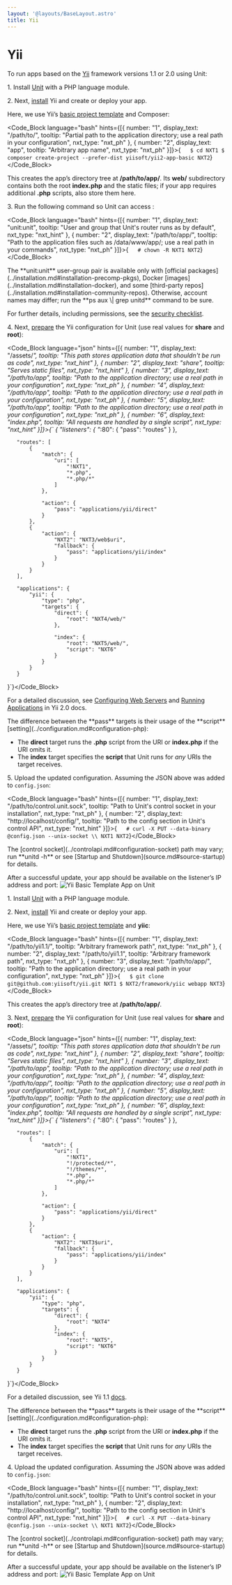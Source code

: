 ```yaml
---
layout: '@layouts/BaseLayout.astro'
title: Yii
---
```

# Yii

To run apps based on the [Yii](https://www.yiiframework.com) framework versions 1.1 or 2.0 using Unit:

1\. Install [Unit](../installation.md#installation-precomp-pkgs) with a PHP language module.

2\. Next, [install](https://www.yiiframework.com/doc/guide/2.0/en/start-installation) Yii and create or deploy your app.

Here, we use Yii’s [basic project template](https://www.yiiframework.com/doc/guide/2.0/en/start-installation#installing-from-composer) and Composer:

<Code_Block language="bash" hints={[{ number: "1", display_text: "/path/to/", tooltip: "Partial path to the application directory; use a real path in your configuration", nxt_type: "nxt_ph" }, { number: "2", display_text: "app", tooltip: "Arbitrary app name", nxt_type: "nxt_ph" }]}>{`   $ cd NXT1
   $ composer create-project --prefer-dist yiisoft/yii2-app-basic NXT2`}</Code_Block>

This creates the app’s directory tree at **/path/to/app/**. Its **web/** subdirectory contains both the root **index.php** and the static files; if your app requires additional **.php** scripts, also store them here.

3\. Run the following command so Unit can access :

<Code_Block language="bash" hints={[{ number: "1", display_text: "unit:unit", tooltip: "User and group that Unit's router runs as by default", nxt_type: "nxt_hint" }, { number: "2", display_text: "/path/to/app/", tooltip: "Path to the application files such as /data/www/app/; use a real path in your commands", nxt_type: "nxt_ph" }]}>{`   # chown -R NXT1 NXT2`}</Code_Block>

<Note type="note">
The **unit:unit** user-group pair is available only with [official packages](../installation.md#installation-precomp-pkgs), Docker [images](../installation.md#installation-docker), and some [third-party repos](../installation.md#installation-community-repos). Otherwise, account names may differ; run the **ps aux \| grep unitd** command to be sure.
</Note>

For further details, including permissions, see the [security checklist](security.md#security-apps).

4\. Next, [prepare](../configuration.md#configuration-php) the Yii configuration for Unit (use real values for **share** and **root**):

<Code_Block language="json" hints={[{ number: "1", display_text: "/assets/*", tooltip: "This path stores application data that shouldn't be run as code", nxt_type: "nxt_hint" }, { number: "2", display_text: "share", tooltip: "Serves static files", nxt_type: "nxt_hint" }, { number: "3", display_text: "/path/to/app", tooltip: "Path to the application directory; use a real path in your configuration", nxt_type: "nxt_ph" }, { number: "4", display_text: "/path/to/app", tooltip: "Path to the application directory; use a real path in your configuration", nxt_type: "nxt_ph" }, { number: "5", display_text: "/path/to/app", tooltip: "Path to the application directory; use a real path in your configuration", nxt_type: "nxt_ph" }, { number: "6", display_text: "index.php", tooltip: "All requests are handled by a single script", nxt_type: "nxt_hint" }]}>{`   {
       "listeners": {
           "*:80": {
               "pass": "routes"
           }
       },

       "routes": [
           {
               "match": {
                   "uri": [
                       "!NXT1",
                       "*.php",
                       "*.php/*"
                   ]
               },

               "action": {
                   "pass": "applications/yii/direct"
               }
           },
           {
               "action": {
                   "NXT2": "NXT3/web$uri",
                   "fallback": {
                       "pass": "applications/yii/index"
                   }
               }
           }
       ],

       "applications": {
           "yii": {
               "type": "php",
               "targets": {
                   "direct": {
                       "root": "NXT4/web/"
                   },

                   "index": {
                       "root": "NXT5/web/",
                       "script": "NXT6"
                   }
               }
           }
       }
   }`}</Code_Block>

For a detailed discussion, see [Configuring Web Servers](https://www.yiiframework.com/doc/guide/2.0/en/start-installation#configuring-web-servers) and [Running Applications](https://www.yiiframework.com/doc/guide/2.0/en/start-workflow) in Yii 2.0 docs.

<Note type="note">
The difference between the **pass** targets is their usage of the **script** [setting](../configuration.md#configuration-php):

* The **direct** target runs the **.php** script from the URI or **index.php** if the URI omits it.
* The **index** target specifies the **script** that Unit runs for *any* URIs the target receives.
</Note>

5\. Upload the updated configuration.  Assuming the JSON above was added to `config.json`:

<Code_Block language="bash" hints={[{ number: "1", display_text: "/path/to/control.unit.sock", tooltip: "Path to Unit's control socket in your installation", nxt_type: "nxt_ph" }, { number: "2", display_text: "http://localhost/config/", tooltip: "Path to the config section in Unit's control API", nxt_type: "nxt_hint" }]}>{`   # curl -X PUT --data-binary @config.json --unix-socket \\
          NXT1 NXT2`}</Code_Block>

<Note type="note">
The [control socket](../controlapi.md#configuration-socket) path may vary; run **unitd -h** or see [Startup and Shutdown](source.md#source-startup) for details.
</Note>

After a successful update, your app should be available on the listener’s IP address and port: ![Yii Basic Template App on Unit](/images/yii2.png)

1\. Install [Unit](../installation.md#installation-precomp-pkgs) with a PHP language module.

2\. Next, [install](https://www.yiiframework.com/doc/guide/1.1/en/quickstart.installation) Yii and create or deploy your app.

Here, we use Yii’s [basic project template](https://www.yiiframework.com/doc/guide/1.1/en/quickstart.first-app) and **yiic**:

<Code_Block language="bash" hints={[{ number: "1", display_text: "/path/to/yii1.1/", tooltip: "Arbitrary framework path", nxt_type: "nxt_ph" }, { number: "2", display_text: "/path/to/yii1.1", tooltip: "Arbitrary framework path", nxt_type: "nxt_ph" }, { number: "3", display_text: "/path/to/app/", tooltip: "Path to the application directory; use a real path in your configuration", nxt_type: "nxt_ph" }]}>{`   $ git clone git@github.com:yiisoft/yii.git NXT1
   $ NXT2/framework/yiic webapp NXT3`}</Code_Block>

This creates the app’s directory tree at **/path/to/app/**.

3\. Next, [prepare](../configuration.md#configuration-php) the Yii configuration for Unit (use real values for **share** and **root**):

<Code_Block language="json" hints={[{ number: "1", display_text: "/assets/*", tooltip: "This path stores application data that shouldn't be run as code", nxt_type: "nxt_hint" }, { number: "2", display_text: "share", tooltip: "Serves static files", nxt_type: "nxt_hint" }, { number: "3", display_text: "/path/to/app", tooltip: "Path to the application directory; use a real path in your configuration", nxt_type: "nxt_ph" }, { number: "4", display_text: "/path/to/app/", tooltip: "Path to the application directory; use a real path in your configuration", nxt_type: "nxt_ph" }, { number: "5", display_text: "/path/to/app/", tooltip: "Path to the application directory; use a real path in your configuration", nxt_type: "nxt_ph" }, { number: "6", display_text: "index.php", tooltip: "All requests are handled by a single script", nxt_type: "nxt_hint" }]}>{`   {
       "listeners": {
           "*:80": {
               "pass": "routes"
           }
       },

       "routes": [
           {
               "match": {
                   "uri": [
                       "!NXT1",
                       "!/protected/*",
                       "!/themes/*",
                       "*.php",
                       "*.php/*"
                   ]
               },

               "action": {
                   "pass": "applications/yii/direct"
               }
           },
           {
               "action": {
                   "NXT2": "NXT3$uri",
                   "fallback": {
                       "pass": "applications/yii/index"
                   }
               }
           }
       ],

       "applications": {
           "yii": {
               "type": "php",
               "targets": {
                   "direct": {
                       "root": "NXT4"
                   },
                   "index": {
                       "root": "NXT5",
                       "script": "NXT6"
                   }
               }
           }
       }
   }`}</Code_Block>

For a detailed discussion, see Yii 1.1 [docs](https://www.yiiframework.com/doc/guide/1.1/en/quickstart.first-app).

<Note type="note">
The difference between the **pass** targets is their usage of the **script** [setting](../configuration.md#configuration-php):

* The **direct** target runs the **.php** script from the URI or **index.php** if the URI omits it.
* The **index** target specifies the **script** that Unit runs for *any* URIs the target receives.
</Note>

4\. Upload the updated configuration.  Assuming the JSON above was added to `config.json`:

<Code_Block language="bash" hints={[{ number: "1", display_text: "/path/to/control.unit.sock", tooltip: "Path to Unit's control socket in your installation", nxt_type: "nxt_ph" }, { number: "2", display_text: "http://localhost/config/", tooltip: "Path to the config section in Unit's control API", nxt_type: "nxt_hint" }]}>{`   # curl -X PUT --data-binary @config.json --unix-socket \\
          NXT1 NXT2`}</Code_Block>

<Note type="note">
The [control socket](../controlapi.md#configuration-socket) path may vary; run **unitd -h** or see [Startup and Shutdown](source.md#source-startup) for details.
</Note>

After a successful update, your app should be available on the listener’s IP address and port: ![Yii Basic Template App on Unit](/images/yii1.1.png)